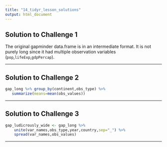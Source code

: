 ```yaml
---
title: "14_tidyr_lesson_solutions"
output: html_document
---
```



## Solution to Challenge 1

The original gapminder data.frame is in an intermediate format. It is not
purely long since it had multiple observation variables
(`pop`,`lifeExp`,`gdpPercap`).

---


## Solution to Challenge 2
```r
gap_long %>% group_by(continent,obs_type) %>%
   summarize(means=mean(obs_values))
```

---


## Solution to Challenge 3
```r
gap_ludicrously_wide <- gap_long %>%
    unite(var_names,obs_type,year,country,sep="_") %>%
    spread(var_names,obs_values)
```

---




